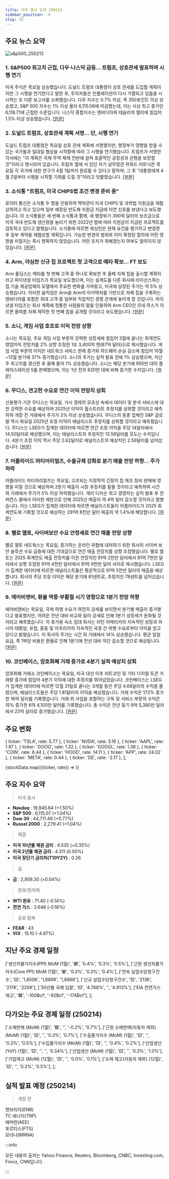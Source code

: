 ```yaml
---
title: 미국 증시 요약 250213
sidebar_position: -9
slug: 13
---
```


## 주요 뉴스 요약

![s&p500_250213](/map/250213.png)

### 1. **S&P500 최고치 근접, 다우·나스닥 급등... 트럼프, 상호관세 발표하며 시행 연기**

미국 주식은 목요일 상승했습니다. 도널드 트럼프 대통령이 상호 관세를 도입할 계획이지만 그 시행을 연기한다고 말한 후, 투자자들은 인플레이션이 다시 가열되고 있음을 시사하는 또 다른 보고서를 소화했습니다. 다우 지수는 0.7% 이상, 즉 350포인트 이상 상승했고, S&P 500 지수는 1% 이상 올라 6,115.06에 마감했는데, 이는 사상 최고 종가인 6,118.71에 근접한 수준입니다. 나스닥 종합지수는 엔비디아와 테슬라의 랠리에 힘입어 1.5% 이상 상승했습니다. [[원문]](https://finance.yahoo.com/news/live/stock-market-today-sp-500-nears-record-dow-nasdaq-jump-as-trump-announces-reciprocal-tariffs-delays-implementation-143043986.html)

### 2. **도널드 트럼프, 상호관세 계획 서명... 단, 시행 연기**

도널드 트럼프 대통령은 목요일 상호 관세 계획에 서명했지만, 행정부가 영향을 받을 수 있는 국가들과 일대일 협상을 시작함에 따라 그 시행을 연기했습니다. 트럼프가 서명한 각서에는 "이 계획은 국제 무역 체제 전반에 걸쳐 포괄적인 공정성과 균형을 보장할 것"이라고 명시되어 있습니다. 트럼프 옆에 서 있던 차기 상무장관 하워드 러트닉은 목요일 각 국가에 대한 연구가 4월 1일까지 완료될 수 있다고 말하며, 그 후 "대통령에게 4월 2일부터 시행을 시작할 기회를 드릴 것"이라고 덧붙였습니다. [[원문]](https://finance.yahoo.com/news/donald-trump-signs-his-plan-for-reciprocal-tariffs--but-with-a-delay-191757993.html)

### 3. **소식통 "트럼프, 미국 CHIPS법 조건 변경 준비 중"**

로이터 통신은 소식통 두 명을 인용하여 백악관이 미국 CHIPS 및 과학법 지원금을 재협상하려고 하고 있으며 일부 예정된 반도체 지원금 지급에 지연 신호를 보냈다고 보도했습니다. 이 소식통들은 세 번째 소식통과 함께, 새 행정부가 390억 달러의 보조금으로 미국 국내 반도체 생산량을 늘리기 위한 2022년 법에 따라 지원금이 지급된 프로젝트를 검토하고 있다고 말했습니다. 소식통에 따르면 워싱턴은 현재 요건을 평가하고 변경한 후 일부 계약을 재협상할 계획입니다. 가능한 변경의 범위와 이미 확정된 합의에 어떤 영향을 미칠지는 즉시 명확하지 않았습니다. 어떤 조치가 취해졌는지 여부도 알려지지 않았습니다. [[원문]](https://www.reuters.com/technology/trump-prepares-change-us-chips-act-conditions-sources-say-2025-02-13/)

### 4. **Arm, 야심찬 신규 칩 프로젝트 첫 고객으로 메타 확보... FT 보도**

Arm 홀딩스는 메타를 첫 번째 고객 중 하나로 확보한 후 올해 자체 칩을 출시할 계획이라고 파이낸셜 타임즈가 목요일 보도했으며, 이는 설계도를 다른 회사에 라이선스하는 칩 기술 제공업체의 모델에서 주요한 변화를 가져왔고, 미국에 상장된 주가는 약 5% 상승했습니다. 이러한 움직임은 Arm을 Arm의 아키텍처를 기반으로 자체 칩을 구축하는 엔비디아를 포함한 최대 고객 중 일부와 직접적인 경쟁 관계에 놓이게 할 것입니다. 파이낸셜 타임즈는 회사 계획에 정통한 사람들의 말을 인용하여 Arm CEO인 르네 하스가 이르면 올여름 자체 제작한 첫 번째 칩을 공개할 것이라고 보도했습니다. [[원문]](https://www.reuters.com/technology/arm-secures-meta-first-customer-ambitious-new-chip-project-ft-reports-2025-02-13/)

### 5. **소니, 게임 사업 호조로 이익 전망 상향**

소니는 목요일, 주요 게임 사업 부문의 강력한 성장세에 힘입어 3월에 끝나는 회계연도 영업이익 전망치를 2% 상향 조정한 1조 3,400억 엔(87억 달러)으로 제시했습니다. 게임 사업 부문의 이익은 네트워크 서비스 판매 증가와 하드웨어 손실 감소에 힘입어 10월~12월 분기에 37% 증가했습니다. 소니의 주가는 실적 발표 전에 1% 상승했으며, 지난주 최고치를 경신한 후 올해 들어 1% 상승했습니다. 소니는 해당 분기에 950만 대의 플레이스테이션 5를 판매했으며, 이는 1년 전의 820만 대에 비해 증가한 수치입니다. [[원문]](https://www.reuters.com/technology/sony-profit-rises-229-april-december-period-2025-02-13/)

### 6. **무디스, 견고한 수요로 연간 이익 전망치 상회**

신용평가 기관 무디스는 목요일, 거시 경제의 모호성 속에서 데이터 및 분석 서비스에 대한 강력한 수요를 예상하며 2025년 이익이 월스트리트 추정치를 상회할 것이라고 예측하여 개장 전 거래에서 주가가 3% 이상 상승했습니다. 무디스의 동종 업체인 S&P 글로벌 역시 화요일 2025년 조정 이익이 애널리스트 추정치를 상회할 것이라고 예측했습니다. 무디스는 LSEG가 집계한 데이터에 따르면 연간 조정 이익을 주당 14달러에서 14.50달러로 예상했으며, 이는 애널리스트의 추정치인 13.58달러를 웃도는 수치입니다. 4분기 조정 이익 역시 주당 2.62달러로 애널리스트의 예상치인 2.59달러를 넘어섰습니다. [[원문]](https://www.reuters.com/business/finance/moodys-forecasts-annual-profit-above-estimates-robust-demand-2025-02-13/)

### 7. **어플라이드 머티어리얼즈, 수출규제 강화로 분기 매출 전망 하향... 주가 하락**

어플라이드 머티어리얼즈는 목요일, 고조되는 지정학적 긴장이 칩 제조 장비 판매에 영향을 미칠 것으로 예상하며 2분기 매출이 시장 추정치를 밑돌 것이라고 예측하여 시간 외 거래에서 주가가 5% 이상 하락했습니다. 게리 디커슨 최고 경영자는 실적 발표 후 컨퍼런스 콜에서 이러한 제한으로 인해 2025년 매출이 약 4억 달러 감소할 것이라고 말했습니다. 이는 LSEG가 집계한 데이터에 따르면 애널리스트들이 어플라이드가 2025 회계연도에 기록할 것으로 예상하는 291억 8천만 달러 매출의 약 1.4%에 해당합니다. [[원문]](https://www.reuters.com/technology/applied-materials-gives-dour-quarterly-revenue-forecast-export-curbs-tighten-2025-02-13/)

### 8. **팰로 앨토, 사이버보안 수요 안정세로 연간 매출 전망 상향**

팰로 앨토 네트웍스는 목요일, 증가하는 온라인 위협에 대처하기 위한 회사의 사이버 보안 솔루션 수요 급증에 대한 기대감으로 연간 매출 전망치를 상향 조정했습니다. 팰로 앨토는 2025 회계연도 매출 전망치를 이전 전망치인 91억 2천만 달러에서 91억 7천만 달러에서 상향 조정된 91억 4천만 달러에서 91억 9천만 달러 사이로 제시했습니다. LSEG가 집계한 데이터에 따르면 애널리스트들은 평균적으로 91억 5천만 달러의 매출을 예상합니다. 회사의 주당 조정 이익은 해당 분기에 81센트로, 추정치인 78센트를 넘어섰습니다. [[원문]](https://www.reuters.com/technology/cybersecurity/palo-alto-raises-annual-revenue-forecast-steady-cybersecurity-demand-2025-02-13/)

### 9. **에어비앤비, 환율 역풍·부활절 시기 영향으로 1분기 전망 하향**

에어비앤비는 목요일, 국제 여행 수요가 여전히 강세를 보이면서 분기별 매출이 증가했다고 발표했지만, 어려운 전년 대비 비교와 달러 강세로 인해 1분기 성장세가 둔화될 것이라고 예측했습니다. 이 휴가용 숙소 임대 회사는 라틴 아메리카의 지속적인 성장과 아시아 태평양, 유럽, 중동 및 아프리카의 지속적인 국경 간 여행 수요로부터 이익을 얻고 있다고 밝혔습니다. 이 회사의 주가는 시간 외 거래에서 14% 상승했습니다. 평균 일일 요금, 즉 1박당 비용은 환율로 인해 1분기에 전년 대비 약간 감소할 것으로 예상됩니다. [[원문]](https://www.reuters.com/business/airbnb-tempers-first-quarter-forecast-fx-headwinds-easter-timing-2025-02-13/)

### 10. **코인베이스, 암호화폐 거래 증가로 4분기 실적 예상치 상회**

암호화폐 거래소 코인베이스는 목요일, 미국 대선 이후 비트코인 및 기타 디지털 토큰 거래량 증가에 힘입어 4분기 이익에 대한 추정치를 뛰어넘었습니다. 코인베이스는 LSEG가 집계한 데이터에 따르면 12월 31일로 끝나는 3개월 동안 주당 4.68달러의 수익을 올렸으며, 애널리스트들은 주당 1.81달러의 이익을 예상했습니다. 거래 수익은 172% 증가한 16억 달러를 기록했습니다. 거래 외 사업을 포함하는 구독 및 서비스 부문의 수익은 15% 증가한 6억 4,100만 달러를 기록했습니다. 총 수익은 전년 동기 9억 5,380만 달러에서 23억 달러로 증가했습니다. [[원문]](https://www.reuters.com/technology/coinbase-reports-strong-fourth-quarter-profit-crypto-rally-2025-02-13/)

## 주요 변화

  { ticker: 'TSLA', rate: 5.77 },
  { ticker: 'NVDA', rate: 3.16 },
  { ticker: 'AAPL', rate: 1.97 },
  { ticker: 'GOOG', rate: 1.32 },
  { ticker: 'GOOGL', rate: 1.38 },
  { ticker: 'COIN', rate: 8.44 },
  { ticker: 'HOOD', rate: 14.11 },
  { ticker: 'APP', rate: 24.02 },
  { ticker: 'META', rate: 0.44 },
  { ticker: 'DE', rate: -2.17 },
];

{stockData.map(({ticker, rate}) => <StockCardMini key={ticker} ticker={ticker} rate={rate}></StockCardMini>)}

## 주요 지수 요약

> 미국 증시

- **Nasdaq** : 19,945.64 (+1.50%)
- **S&P 500** : 6,115.07 (+1.04%)
- **Dow 30** : 44,711.49 (+0.77%)
- **Russel 2000** : 2,279.41 (+1.04%)

> 채권

- **미국 10년물 채권 금리** : 4.535 (+0.35%)
- **미국 2년물 채권 금리** : 4.311 (0.00%)
- **미국 장단기 금리차(T10Y2Y)** : 0.26

> 금

- **금** : 2,958.30 (+0.04%)

> 원유/원자재

- **WTI 원유** : 71.40 (-0.14%)
- **천연 가스** : 3.646 (-0.16%)

> 공포 탐욕

- **FEAR** : 43
- **VIX** : 15.10 (-4.97%)

## 지난 주요 경제 일정

  ['생산자물가지수(PPI) MoM (1월)', '🟥', '0.4%', '0.3%', '0.5%'],
  ['근원 생산자물가지수(Core PPI) MoM (1월)', '🟥', '0.3%', '0.3%', '0.4%'],
  ['연속 실업수당청구건수', '🟨', '1,850K', '1,880K', '1,886K'],
  ['신규 실업수당청구건수', '🟨', '213K', '217K', '220K'],
  ['30년물 국채 입찰', '🟨', '4.748%', '', '4.913%'],
  ['EIA 천연가스재고', '🟩', '-100Bcf', '-92Bcf', '-174Bcf'],
];

<EconomicCalendar data={eventsData} />

## 다가오는 주요 경제 일정 (250214)

  ['소매판매 (MoM) (1월)', '🟥', '', '-0.2%', '0.7%'],
  ['근원 소매판매(자동차 제외) (MoM) (1월)', '🟨', '', '0.3%', '0.7%'],
  ['수출물가지수 (MoM) (1월)', '🟨', '', '0.3%', '0.5%'],
  ['수입물가지수 (MoM) (1월)', '🟨', '', '0.4%', '0.2%'],
  ['산업생산 (YoY) (1월)', '🟨', '', '', '0.34%'],
  ['산업생산 (MoM) (1월)', '🟨', '', '0.3%', '1.0%'],
  ['기업재고 (MoM) (12월)', '🟨', '', '0.0%', '0.1%'],
  ['소매 재고(자동차 제외) (12월)', '🟨', '', '0.2%', '0.5%'],
];

<EconomicCalendar data={nextEventsData} />

## 실적 발표 예정 (250214)

> 개장 전

엔브리지(ENB)  
TC 에너지(TRP)  
애머런(AEE)  
포르티스(FTS)  
모더나(MRNA)

:::info

모든 내용의 출처는 Yahoo Finance, Reuters, Bloomberg, CNBC, Investing.com, Finviz, CNN입니다.

:::
